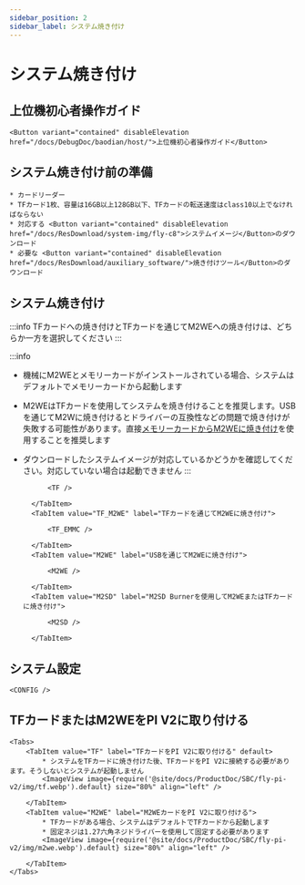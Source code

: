 ```yaml
---
sidebar_position: 2
sidebar_label: システム焼き付け
---
```








# システム焼き付け

## 上位機初心者操作ガイド

    <Button variant="contained" disableElevation href="/docs/DebugDoc/baodian/host/">上位機初心者操作ガイド</Button>

## システム焼き付け前の準備

    * カードリーダー
    * TFカード1枚、容量は16GB以上128GB以下、TFカードの転送速度はclass10以上でなければならない
    * 対応する <Button variant="contained" disableElevation href="/docs/ResDownload/system-img/fly-c8">システムイメージ</Button>のダウンロード
    * 必要な <Button variant="contained" disableElevation href="/docs/ResDownload/auxiliary_software/">焼き付けツール</Button>のダウンロード

## システム焼き付け

:::info
TFカードへの焼き付けとTFカードを通じてM2WEへの焼き付けは、どちらか一方を選択してください
:::

:::info
* 機械にM2WEとメモリーカードがインストールされている場合、システムはデフォルトでメモリーカードから起動します
* M2WEはTFカードを使用してシステムを焼き付けることを推奨します。USBを通じてM2Wに焼き付けるとドライバーの互換性などの問題で焼き付けが失敗する可能性があります。直接[メモリーカードからM2WEに焼き付け](https://mellow-next.klipper.cn/docs/ProductDoc/SBC/fly-pi-v2/fly-os)を使用することを推奨します
* ダウンロードしたシステムイメージが対応しているかどうかを確認してください。対応していない場合は起動できません
:::

    <Tabs>
        <TabItem value="TF" label="TFカードに焼き付け" default>
            
            <TF />
            
        </TabItem>
        <TabItem value="TF_M2WE" label="TFカードを通じてM2WEに焼き付け">
            
            <TF_EMMC />

        </TabItem>
        <TabItem value="M2WE" label="USBを通じてM2WEに焼き付け">
            
            <M2WE />

        </TabItem>
        <TabItem value="M2SD" label="M2SD Burnerを使用してM2WEまたはTFカードに焼き付け">
            
            <M2SD />

        </TabItem>
    </Tabs>


## システム設定

    <CONFIG />

## TFカードまたはM2WEをPI V2に取り付ける

    <Tabs>
        <TabItem value="TF" label="TFカードをPI V2に取り付ける" default>
            * システムをTFカードに焼き付けた後、TFカードをPI V2に接続する必要があります。そうしないとシステムが起動しません
            <ImageView image={require('@site/docs/ProductDoc/SBC/fly-pi-v2/img/tf.webp').default} size="80%" align="left" />  

        </TabItem>
        <TabItem value="M2WE" label="M2WEカードをPI V2に取り付ける">
            * TFカードがある場合、システムはデフォルトでTFカードから起動します
            * 固定ネジは1.27六角ネジドライバーを使用して固定する必要があります
            <ImageView image={require('@site/docs/ProductDoc/SBC/fly-pi-v2/img/m2we.webp').default} size="80%" align="left" />  

        </TabItem>
    </Tabs>